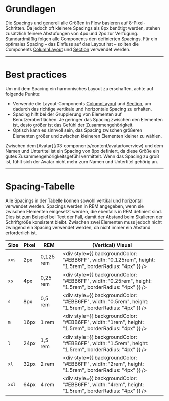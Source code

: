 # Grundlagen

Die Spacings und generell alle Größen in Flow basieren auf 8-Pixel-Schritten. Da
jedoch oft kleinere Spacings als 8px benötigt werden, stehen zusätzlich feinere
Abstufungen von 4px und 2px zur Verfügung. Standardmäßig folgen alle Components
den definierten Spacings. Für ein optimales Spacing – das Einfluss auf das
Layout hat – sollten die Components
[ColumnLayout](/03-components/structure/column-layout/overview) und
[Section](/03-components/structure/section/overview) verwendet werden.

---

# Best practices

Um mit dem Spacing ein harmonisches Layout zu erschaffen, achte auf folgende
Punkte:

- Verwende die Layout-Components
  [ColumnLayout](/03-components/structure/column-layout/overview) und
  [Section](/03-components/structure/section/overview), um dadurch das richtige vertikale
  und horizontale Spacing zu erhalten.
- Spacing hilft bei der Gruppierung von Elementen auf Benutzeroberflächen. Je
  geringer das Spacing zwischen den Elementen ist, desto größer ist das Gefühl
  der Zusammengehörigkeit.
- Optisch kann es sinnvoll sein, das Spacing zwischen größeren Elementen größer
  und zwischen kleineren Elementen kleiner zu wählen.

<DoAndDont>
  <Do example="rightSpacing">
    Zwischen dem [Avatar](/03-components/content/avatar/overview) und dem Namen und
    Untertitel ist ein Spacing von 8px definiert, da diese Größe ein gutes
    Zusammengehörigkeitsgefühl vermittelt.
  </Do>
  <Dont example="falseSpacing">
    Wenn das Spacing zu groß ist, fühlt sich der Avatar nicht mehr zum Namen und
    Untertitel gehörig an.
  </Dont>
</DoAndDont>

---

# Spacing-Tabelle

Alle Spacings in der Tabelle können sowohl vertikal und horizontal verwendet
werden. Spacings werden in REM angegeben, wenn sie zwischen Elementen eingesetzt
werden, die ebenfalls in REM definiert sind. Dies ist zum Beispiel bei Text der
Fall, damit der Abstand beim Skalieren der Schriftgröße konsistent bleibt.
Zwischen zwei Elementen muss jedoch nicht zwingend ein Spacing verwendet werden,
da nicht immer ein Abstand erforderlich ist.

| Size  | Pixel | REM       | (Vertical) Visual                                                                                        |
| ----- | ----- | --------- | -------------------------------------------------------------------------------------------------------- |
| `xxs` | 2px   | 0,125 rem | <div style={{ backgroundColor: "#EBB6FF", width: "0.125rem", height: "1.5rem", borderRadius: "4px" }} /> |
| `xs`  | 4px   | 0,25 rem  | <div style={{ backgroundColor: "#EBB6FF", width: "0.25rem", height: "1.5rem", borderRadius: "4px" }} />  |
| `s`   | 8px   | 0,5 rem   | <div style={{ backgroundColor: "#EBB6FF", width: "0.5rem", height: "1.5rem", borderRadius: "4px" }} />   |
| `m`   | 16px  | 1 rem     | <div style={{ backgroundColor: "#EBB6FF", width: "1rem", height: "1.5rem", borderRadius: "4px" }} />     |
| `l`   | 24px  | 1,5 rem   | <div style={{ backgroundColor: "#EBB6FF", width: "1.5rem", height: "1.5rem", borderRadius: "4px" }} />   |
| `xl`  | 32px  | 2 rem     | <div style={{ backgroundColor: "#EBB6FF", width: "2rem", height: "1.5rem", borderRadius: "4px" }} />     |
| `xxl` | 64px  | 4 rem     | <div style={{ backgroundColor: "#EBB6FF", width: "4rem", height: "1.5rem", borderRadius: "4px" }} />     |
